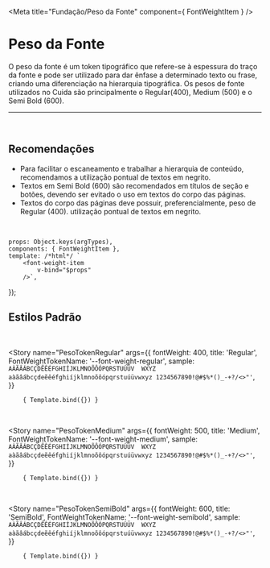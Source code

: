 
<Meta title="Fundação/Peso da Fonte" component={ FontWeightItem } />

# Peso da Fonte

O peso da fonte é um token tipográfico que refere-se à espessura do traço da fonte e pode ser utilizado para
dar ênfase a determinado texto ou frase, criando uma diferenciação na hierarquia tipográfica.
Os pesos de fonte utilizados no Cuida são principalmente o Regular(400), Medium (500) e o Semi Bold (600).

<hr />
<br />

## Recomendações

- Para facilitar o escaneamento e trabalhar a hierarquia de conteúdo, recomendamos a 
utilização pontual de textos em negrito.
- Textos em Semi Bold (600) são recomendados em títulos de seção e botões, devendo ser evitado o
uso em textos do corpo das páginas.
- Textos do corpo das páginas deve possuir, preferencialmente, peso de Regular (400).
utilização pontual de textos em negrito.

<br />

	props: Object.keys(argTypes),
	components: { FontWeightItem },
	template: /*html*/ `
		<font-weight-item 
			v-bind="$props" 
		/>`,
});

## Estilos Padrão

<br />

<Story
	name="PesoTokenRegular"
	args={{
		fontWeight: 400,
		title: 'Regular',
		FontWeightTokenName: '--font-weight-regular',
		sample: `AÀÃÂÁBCÇDẼÊÉFGHIÍJKLMNOÕÔÓPQRSTUÚÜV 
			WXYZ aàãâábcçdeẽêéfghiíjklmnoõôópqrstuúüvwxyz
			1234567890!@#$%*()_-+?/<>"'`,
	}}
>
		{ Template.bind({}) }
</Story>

<br />

<Story
	name="PesoTokenMedium"
	args={{
		fontWeight: 500,
		title: 'Medium',
		FontWeightTokenName: '--font-weight-medium',
		sample: `AÀÃÂÁBCÇDẼÊÉFGHIÍJKLMNOÕÔÓPQRSTUÚÜV 
			WXYZ aàãâábcçdeẽêéfghiíjklmnoõôópqrstuúüvwxyz
			1234567890!@#$%*()_-+?/<>"'`,
	}}
>
		{ Template.bind({}) }
</Story>

<br />

<Story
	name="PesoTokenSemiBold"
	args={{
		fontWeight: 600,
		title: 'SemiBold',
		FontWeightTokenName: '--font-weight-semibold',
		sample: `AÀÃÂÁBCÇDẼÊÉFGHIÍJKLMNOÕÔÓPQRSTUÚÜV 
			WXYZ aàãâábcçdeẽêéfghiíjklmnoõôópqrstuúüvwxyz
			1234567890!@#$%*()_-+?/<>"'`,
	}}
>
		{ Template.bind({}) }
</Story>
